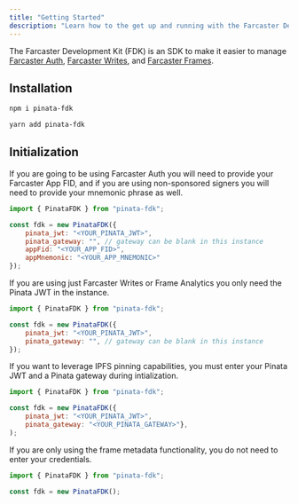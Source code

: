 ```yaml
---
title: "Getting Started"
description: "Learn how to the get up and running with the Farcaster Development Kit"
---
```


The Farcaster Development Kit (FDK) is an SDK to make it easier to manage [Farcaster Auth](/farcaster/farcaster-auth), [Farcaster Writes](/farcaster/fdk/farcaster-writes), and [Farcaster Frames](/farcaster/fdk/farcaster/frames).

## Installation

```bash
npm i pinata-fdk
```
```bash
yarn add pinata-fdk
```

## Initialization

If you are going to be using Farcaster Auth you will need to provide your <Tooltip tip="This would be a separate Farcaster account you have created for your app, eg @photocast">Farcaster App FID</Tooltip>, and if you are using non-sponsored signers you will need to provide your mnemonic phrase as well.

```javascript
import { PinataFDK } from "pinata-fdk";

const fdk = new PinataFDK({
    pinata_jwt: "<YOUR_PINATA_JWT>",
    pinata_gateway: "", // gateway can be blank in this instance
    appFid: "<YOUR_APP_FID>",
    appMnemonic: "<YOUR_APP_MNEMONIC>"
});
```

If you are using just Farcaster Writes or Frame Analytics you only need the Pinata JWT in the instance.

```javascript
import { PinataFDK } from "pinata-fdk";

const fdk = new PinataFDK({
    pinata_jwt: "<YOUR_PINATA_JWT>",
    pinata_gateway: "", // gateway can be blank in this instance
});
```

If you want to leverage IPFS pinning capabilities, you must enter your Pinata JWT and a Pinata gateway during intialization. 

```javascript
import { PinataFDK } from "pinata-fdk";

const fdk = new PinataFDK({
    pinata_jwt: "<YOUR_PINATA_JWT>",
    pinata_gateway: "<YOUR_PINATA_GATEWAY>"}, 
);
```

If you are only using the frame metadata functionality, you do not need to enter your credentials. 

```javascript 
import { PinataFDK } from "pinata-fdk";

const fdk = new PinataFDK();
```
